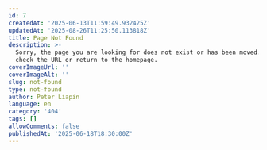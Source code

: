 ```yaml
---
id: 7
createdAt: '2025-06-13T11:59:49.932425Z'
updatedAt: '2025-08-26T11:25:50.113818Z'
title: Page Not Found
description: >-
  Sorry, the page you are looking for does not exist or has been moved. Please
  check the URL or return to the homepage.
coverImageUrl: ''
coverImageAlt: ''
slug: not-found
type: not-found
author: Peter Liapin
language: en
category: '404'
tags: []
allowComments: false
publishedAt: '2025-06-18T18:30:00Z'
---
```


<NotFoundSection 
  badge="404 Error"
  title="Page Not Found"
  description="Sorry, the page you are looking for does not exist or has been moved. Please check the URL or return to the homepage."
  buttonText="Go Home"
  buttonLink="/"
/>
